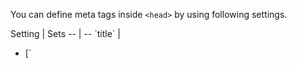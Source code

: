 
You can define meta tags inside `<head>` by using following settings.

<TableStyle>
Setting | Sets
-- | --
<Link href="/title">`title`</Link> | <ul><li>[`<title>`](https://developer.mozilla.org/en-US/docs/Web/HTML/Element/title)</li> <li>[`<meta property="og:title">`](https://ogp.me/#metadata:~:text=every%20page%20are%3A-,og%3Atitle,-%2D%20The%20title%20of)</li></ul>
<Link href="/description">`description`</Link> | <ul><li>[`<meta name="description">`](https://moz.com/learn/seo/meta-description)</li> <li>[`<meta property="og:description">`](https://ogp.me/#optional:~:text=accompany%20this%20object.-,og%3Adescription,-%2D%20A%20one%20to)</li></ul>
<Link href="/image">`image`</Link> | <ul> <li>[`<meta property="og:image">`](https://ahrefs.com/blog/open-graph-meta-tags/#:~:text=8%20simple%20steps.%22%20/%3E-,%3Cmeta%20property%3D%22og%3Aimage%22,-content%3D%22https%3A//ahrefs) (preview image upon URL sharing)</li> <li>[`<meta name="twitter:card" content="summary_large_image">`](https://ogp.me/#optional:~:text=accompany%20this%20object.-,og%3Adescription,-%2D%20A%20one%20to)</li></ul>
<Link href="/viewport">`viewport`</Link> | <ul><li>[`<meta name="viewport">`](https://developer.mozilla.org/en-US/docs/Web/HTML/Viewport_meta_tag)</li></ul>
<Link href="/Head">`Head`</Link> | Other `<head>` tags such as: <ul> <li>[`<link rel="icon">`](https://developer.mozilla.org/en-US/docs/Web/HTML/Element/link) (favicon)</li> <li>[`<link rel="apple-touch-icon">`](https://stackoverflow.com/questions/20440512/why-use-link-rel-apple-touch-icon-image-src/20440627#20440627) (mobile icon)</li> <li>[`<script>`](https://developer.mozilla.org/en-US/docs/Web/HTML/Element/script)</li> <li>...</li> </ul>
</TableStyle>

> You can set these settings dynamically:
> - Inside your `+data` hook, by using the <Link href="/useConfig">`useConfig()` hook</Link>.
> - Inside your components, by using the <Link href="/useConfig#config-head">`<Config>` and `<Head>` components</Link>.

> See <Link href="/settings#html" /> for other HTML settings (most notably `bodyAttributes`, `htmlAttributes`, `lang`).

> These settings are provided by <UiFrameworkExtension name />. If you don't use <UiFrameworkExtension name noLink /> then see <Link href="/head-manual" />.

> You can <Link href="#custom-settings">create your own custom settings</Link>.


## Defaults

You can set defaults (that pages can override).

```js
// pages/+config.js

import image from './previewImage.jpg'

export default {
  // Default <title>
  title: 'Awesome Rockets',
  // Default <meta name="description">
  description: 'We deliver payload to space',
  // Default <meta property="og:image">
  image
}
```

## Page-specific

You can set values for one page or a group of pages (potentially overriding defaults).

```js
// pages/starship/+config.js

export default {
  title: 'Rocket: Starship',
  description: 'The Starship is the largest rocket ever built.'
}
```

> See: <Link href="/config#inheritance"/>


## `Head` setting

For other `<head>` tags, you can use the `Head` setting:

```jsx
// pages/+Head.jsx or
// pages/+Head.vue

import favicon from './favicon.svg'

// Applies to all pages (cannot be overridden)
export function Head() {
  // All pages share the same favicon
  return <>
    <link rel="icon" href={favicon} type="image/svg+xml">
  </>
}
```

> Unlike `title`/`description`/`image`, the `Head` setting is cumulative which means that `pages/+Head.js` cannot be overridden, see <Link href="/Head#cumulative"></Link>.


## Data

You can set `<head>` tags based on <Link href="/data-fetching">fetched data</Link>:

```js
// pages/rocket/starship/+data.js

export async function data() {
  const data = await sql.run(
    'SELECT { title, description } FROM rockets WHERE name = "starship";'
  )
  return data
}
```
```ts
// pages/rocket/starship/+title.ts

import type { PageContext } from 'vike/types'
import type { Data } from './+data'

// Overrides the default <title>
export default (pageContext: PageContext<Data>) => pageContext.data.title
```

You can define the logic once and apply it to all pages:

```js
// pages/+title.js

// Applies to all pages: if a page fetches data and data.title is defined then
// use it to set the page's title.
export default (pageContext) => pageContext.data?.title || 'Some Default Title'
```

You can use:
- <Link href="/useData">`useData()`</Link> and <Link href="/usePageContext">`usePageContext()`</Link> inside the `+Head` setting, see <Link href="/Head#using-data" />.
- <Link href="/useConfig">The `useConfig()` hook</Link> to set `<head>` tags inside your `+data` hook (or any Vike hook).
- <Link href="/useConfig#config-head">The `<Config>` and `<Head>` components</Link> to set `<head>` tags inside your components.
  > The `<Config>` and `<Head>` components are particularly relevant when using integrations that enable data-fetching components,
  > such as [`vike-react-query`](https://github.com/vikejs/vike-react/tree/main/packages/vike-react-query#readme) and [`vike-react-apollo`](https://github.com/vikejs/vike-react/tree/main/packages/vike-react-apollo#readme).

> The settings `description` and `image` can also access the <Link href="/pageContext">`pageContext`</Link> like this.


## Custom settings

You can create your own custom settings.

For example, let's create a new setting `dynamicFavicon` that allows different favicons to be set for different pages.

### Setting creation

```js
// pages/+config.js

export default {
  meta: {
    dynamicFavicon: {
      env: { server: true, client: true }
    }
  }
}
```
> See: <Link href="/meta" />

```js
// pages/+Head.jsx

import { usePageContext } from 'vike-react/usePageContext' // or vike-vue / vike-solid

export default () => {
  const pageContext = usePageContext()
  const { dynamicFavicon } = pageContext.config
  return <>
    { dynamicFavicon && <link rel="icon" href={dynamicFavicon}> }
  <>
}
```
```js
// pages/+onAfterRenderClient.js

export default (pageContext) => {
  if (!pageContext.isHydration) {
    const { dynamicFavicon } = pageContext.config
    updateFavicon(dynamicFavicon)
  }
}

// https://stackoverflow.com/questions/260857/changing-website-favicon-dynamically
function updateFavicon(dynamicFavicon) {
  let link = document.querySelector("link[rel~='icon']")
  if (!dynamicFavicon) {
    if (link) document.head.removeChild(link)
    return
  }
  if (!link) {
    link = document.createElement('link')
    link.rel = 'icon'
    document.head.appendChild(link)
  }
  link.href = dynamicFavicon
}
```

For TypeScript users:

```ts
// pages/+config.js

declare global {
  namespace Vike {
    interface Config {
      dynamicFavicon?: string
    }
  }
}
```

> See: <Link href="/meta#typescript" />

### Setting usage

```js
// pages/+config.js

import favicon from './favicon.svg'

export {
  // Default favicon
  dynamicFavicon: favicon
}
```

```js
// pages/premium-members/+config.js

import favicon from './favicon.svg'

export {
  // Favicon for /premium-members
  dynamicFavicon: favicon
}
```

## Internationalization

Example of internationalizing (i18n) `<head>` tags:

```jsx
// pages/+Head.js
// Environment: server

export { Head }

import { usePageContext } from 'vike-react/usePageContext' // or 'vike-vue' / 'vike-solid'

function Head() {
  const pageContext = usePageContext()
  const description = pageContext.locale === 'de-DE' ?
    'Wir liefern zum Weltall.' :
    'We deliver payload to space.'
  return <>
    <meta name="description" content={description}>
  </>
}
```
```js
// pages/+title.js
// Environment: server, client

export function title(pageContext) {
  const title = pageContext.locale === 'de-DE' ?
    'AwesomeRockets | Das Weltall Unternehmen' :
    'AwesomeRockets | The space company'
  return title
}
```

See also:
 - <Link href="/i18n" />
 - <Link href="/usePageContext" />


## Markdown

See <Link href="/markdown#metadata" />.


## See also

- [Blog post "My current HTML boilerplate" showcasing and explaining a common boilerplate](https://www.matuzo.at/blog/html-boilerplate/)
- <Link href="/settings#html" doNotInferSectionTitle />
- <Link href="/head-manual" />
